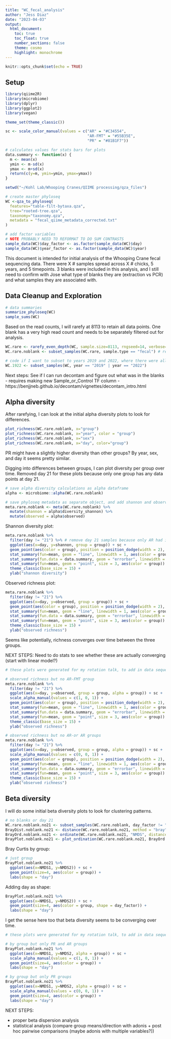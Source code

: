 ```yaml
---
title: "WC_fecal_analysis"
author: "Jess Diaz"
date: "2023-04-03"
output:
  html_document:
    toc: true
    toc_float: true
    number_sections: false
    theme: cosmo
    highlight: monochrome
---
```


```r
knitr::opts_chunk$set(echo = TRUE)
```

## Setup
```r
library(qiime2R)
library(microbiome)
library(dplyr)
library(ggplot2)
library(vegan)
```

```r
theme_set(theme_classic())

sc <- scale_color_manual(values = c("AR" = "#C34554", 
                                    "AR-FMT" = "#55B35E", 
                                    "PR" = "#81B1F7")) 
```

```r
# calculates values for stats bars for plots
data.summary <- function(x) {
  m <- mean(x)
  ymin <- m-sd(x)
  ymax <- m+sd(x)
  return(c(y=m, ymin=ymin, ymax=ymax))
}
```

```r
setwd("~/Kohl Lab/Whooping Cranes/QIIME processing/qza_files")

# create master phyloseq
WC <-qza_to_phyloseq(
  features="table-filt-bytaxa.qza",
  tree="rooted-tree.qza",
  taxonomy="taxonomy.qza",
  metadata = "fecal_qiime_metadata_corrected.txt"
)

# add factor variables
# NOTE PROBABLY NEED TO REFORMAT TO DO SUM CONTRASTS
sample_data(WC)$day_factor <- as.factor(sample_data(WC)$day)
sample_data(WC)$year_factor <- as.factor(sample_data(WC)$year)
```

This document is intended for initial analysis of the Whooping Crane fecal sequencing data. There were X # samples spread across X # chicks, 5 years, and 5 timepoints. 3 blanks were included in this analysis, and I still need to confirm with Jose what type of blanks they are (extraction vs PCR) and what samples they are associated with.  

## Data Cleanup and Exploration

```r
# data summaries
summarize_phyloseq(WC)
sample_sums(WC)
```

Based on the read counts, I will rarefy at 8113 to retain all data points. One blank has a very high read count and needs to be separately filtered out for analysis.

```r
WC.rare <- rarefy_even_depth(WC, sample.size=8113, rngseed=14, verbose=TRUE) # rarefy
WC.rare.noblank <- subset_samples(WC.rare, sample.type == "fecal") # remove blanks

# code if I want to subset to years 2019 and 2022, where there were all three groups
WC.1922 <- subset_samples(WC, year == "2019" | year == "2022")
```

Next steps: See if I can run decontam and figure out what was in the blanks  
  - requires making new Sample_or_Control TF column
  - https://benjjneb.github.io/decontam/vignettes/decontam_intro.html

## Alpha diversity

After rarefying, I can look at the initial alpha diversity plots to look for differences.

```r
plot_richness(WC.rare.noblank, x="group")
plot_richness(WC.rare.noblank, x="year", color = "group")
plot_richness(WC.rare.noblank, x="sex")
plot_richness(WC.rare.noblank, x="day", color="group")
```

PR might have a slightly higher diversity than other groups? By year, sex, and day it seems pretty similar.

Digging into differences between groups, I can plot diversity per group over time. Removed day 21 for these plots because only one group has any data points at day 21.

```r
# save alpha diversity calculations as alpha dataframe
alpha <- microbiome::alpha(WC.rare.noblank)

# save phyloseq metadata as separate object, and add shannon and observed richness
meta.rare.noblank <- meta(WC.rare.noblank) %>% 
  mutate(shannon = alpha$diversity_shannon) %>% 
  mutate(observed = alpha$observed)
```

Shannon diversity plot:  
```r
meta.rare.noblank %>% 
  filter(day != "21") %>% # remove day 21 samples because only AR had it
  ggplot(aes(x=day, y=shannon, group = group)) + sc +
  geom_point(aes(color = group), position = position_dodge(width = 2), shape = 1, size = 3) +
  stat_summary(fun=mean, geom = "line", linewidth = 1, aes(color = group)) +
  stat_summary(fun.data = data.summary, geom = "errorbar", linewidth = 1, width = 2, na.rm = TRUE, aes(color = group)) +
  stat_summary(fun=mean, geom = "point", size = 3, aes(color = group)) +
  theme_classic(base_size = 15) +
  ylab("shannon diversity")
```

Observed richness plot:  
```r
meta.rare.noblank %>% 
  filter(day != "21") %>% 
  ggplot(aes(x=day, y=observed, group = group)) + sc +
  geom_point(aes(color = group), position = position_dodge(width = 2), shape = 1, size = 3) +
  stat_summary(fun=mean, geom = "line", linewidth = 1, aes(color = group)) +
  stat_summary(fun.data = data.summary, geom = "errorbar", linewidth = 1, width = 2, na.rm = TRUE, aes(color = group)) +
  stat_summary(fun=mean, geom = "point", size = 3, aes(color = group)) +
  theme_classic(base_size = 15) +
  ylab("observed richness")
```

Seems like potentially, richness converges over time between the three groups.  

NEXT STEPS: Need to do stats to see whether these are actually converging (start with linear model?)

```r
# these plots were generated for my rotation talk, to add in data sequentially

# observed richness but no AR-FMT group
meta.rare.noblank %>% 
  filter(day != "21") %>% 
  ggplot(aes(x=day, y=observed, group = group, alpha = group)) + sc +
  scale_alpha_manual(values = c(1, 0, 1)) +
  geom_point(aes(color = group), position = position_dodge(width = 2), shape = 1, size = 3) +
  stat_summary(fun=mean, geom = "line", linewidth = 1, aes(color = group)) +
  stat_summary(fun.data = data.summary, geom = "errorbar", linewidth = 1, width = 2, na.rm = TRUE, aes(color = group)) +
  stat_summary(fun=mean, geom = "point", size = 3, aes(color = group)) +
  theme_classic(base_size = 15) +
  ylab("observed richness")

# observed richness but no AR-or AR groups
meta.rare.noblank %>% 
  filter(day != "21") %>% 
  ggplot(aes(x=day, y=observed, group = group, alpha = group)) + sc +
  scale_alpha_manual(values = c(0, 0, 1)) +
  geom_point(aes(color = group), position = position_dodge(width = 2), shape = 1, size = 3) +
  stat_summary(fun=mean, geom = "line", linewidth = 1, aes(color = group)) +
  stat_summary(fun.data = data.summary, geom = "errorbar", linewidth = 1, width = 2, na.rm = TRUE, aes(color = group)) +
  stat_summary(fun=mean, geom = "point", size = 3, aes(color = group)) +
  theme_classic(base_size = 15) +
  ylab("observed richness")
```

## Beta diversity

I will do some initial beta diversity plots to look for clustering patterns.

```r
# no blanks or day 21
WC.rare.noblank.no21 <- subset_samples(WC.rare.noblank, day_factor != "21") # remove day 21 from phyloseq
BrayDist.noblank.no21 <- distance(WC.rare.noblank.no21, method = "bray") # create bray dist matrix
BrayOrd.noblank.no21 <- ordinate(WC.rare.noblank.no21, "NMDS", distance = BrayDist.noblank.no21) # make NMDS ordination
BrayPlot.noblank.no21 <- plot_ordination(WC.rare.noblank.no21, BrayOrd.noblank.no21, justDF = TRUE) # make base NMDS plot
```

Bray Curtis by group:  
```r
# just group
BrayPlot.noblank.no21 %>% 
  ggplot(aes(x=NMDS1, y=NMDS2)) + sc +
  geom_point(size=4, aes(color = group)) +
  labs(shape = "day")
```

Adding day as shape:  
```r
BrayPlot.noblank.no21 %>% 
  ggplot(aes(x=NMDS1, y=NMDS2)) + sc +
  geom_point(size=4, aes(color = group, shape = day_factor)) +
  labs(shape = "day")
```

I get the sense here too that beta diversity seems to be converging over time.

```r
# these plots were generated for my rotation talk, to add in data sequentially

# by group but only PR and AR groups
BrayPlot.noblank.no21 %>% 
  ggplot(aes(x=NMDS1, y=NMDS2, alpha = group)) + sc +
  scale_alpha_manual(values = c(1, 0, 1)) +
  geom_point(size=4, aes(color = group)) +
  labs(shape = "day")

# by group but only PR groups
BrayPlot.noblank.no21 %>% 
  ggplot(aes(x=NMDS1, y=NMDS2, alpha = group)) + sc +
  scale_alpha_manual(values = c(0, 0, 1)) +
  geom_point(size=4, aes(color = group)) +
  labs(shape = "day")
```

NEXT STEPS:  

* proper beta dispersion analysis
* statistical analysis (compare group means/direction with adonis + post hoc pairwise comparisons (maybe adonis with multiple variables?))


